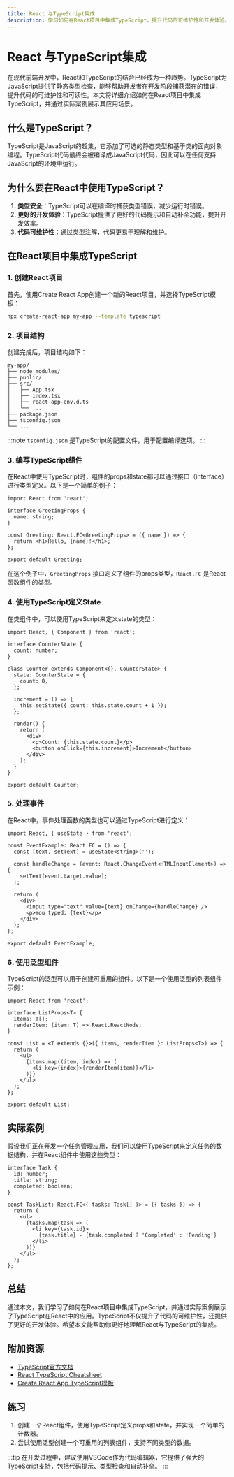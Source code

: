 ```yaml
---
title: React 与TypeScript集成
description: 学习如何在React项目中集成TypeScript，提升代码的可维护性和开发体验。
---
```


# React 与TypeScript集成

在现代前端开发中，React和TypeScript的结合已经成为一种趋势。TypeScript为JavaScript提供了静态类型检查，能够帮助开发者在开发阶段捕获潜在的错误，提升代码的可维护性和可读性。本文将详细介绍如何在React项目中集成TypeScript，并通过实际案例展示其应用场景。

## 什么是TypeScript？

TypeScript是JavaScript的超集，它添加了可选的静态类型和基于类的面向对象编程。TypeScript代码最终会被编译成JavaScript代码，因此可以在任何支持JavaScript的环境中运行。

## 为什么要在React中使用TypeScript？

1. **类型安全**：TypeScript可以在编译时捕获类型错误，减少运行时错误。
2. **更好的开发体验**：TypeScript提供了更好的代码提示和自动补全功能，提升开发效率。
3. **代码可维护性**：通过类型注解，代码更易于理解和维护。

## 在React项目中集成TypeScript

### 1. 创建React项目

首先，使用Create React App创建一个新的React项目，并选择TypeScript模板：

```bash
npx create-react-app my-app --template typescript
```

### 2. 项目结构

创建完成后，项目结构如下：

```
my-app/
├── node_modules/
├── public/
├── src/
│   ├── App.tsx
│   ├── index.tsx
│   ├── react-app-env.d.ts
│   └── ...
├── package.json
├── tsconfig.json
└── ...
```

:::note
`tsconfig.json` 是TypeScript的配置文件，用于配置编译选项。
:::

### 3. 编写TypeScript组件

在React中使用TypeScript时，组件的props和state都可以通过接口（interface）进行类型定义。以下是一个简单的例子：

```tsx
import React from 'react';

interface GreetingProps {
  name: string;
}

const Greeting: React.FC<GreetingProps> = ({ name }) => {
  return <h1>Hello, {name}!</h1>;
};

export default Greeting;
```

在这个例子中，`GreetingProps` 接口定义了组件的props类型，`React.FC` 是React函数组件的类型。

### 4. 使用TypeScript定义State

在类组件中，可以使用TypeScript来定义state的类型：

```tsx
import React, { Component } from 'react';

interface CounterState {
  count: number;
}

class Counter extends Component<{}, CounterState> {
  state: CounterState = {
    count: 0,
  };

  increment = () => {
    this.setState({ count: this.state.count + 1 });
  };

  render() {
    return (
      <div>
        <p>Count: {this.state.count}</p>
        <button onClick={this.increment}>Increment</button>
      </div>
    );
  }
}

export default Counter;
```

### 5. 处理事件

在React中，事件处理函数的类型也可以通过TypeScript进行定义：

```tsx
import React, { useState } from 'react';

const EventExample: React.FC = () => {
  const [text, setText] = useState<string>('');

  const handleChange = (event: React.ChangeEvent<HTMLInputElement>) => {
    setText(event.target.value);
  };

  return (
    <div>
      <input type="text" value={text} onChange={handleChange} />
      <p>You typed: {text}</p>
    </div>
  );
};

export default EventExample;
```

### 6. 使用泛型组件

TypeScript的泛型可以用于创建可重用的组件。以下是一个使用泛型的列表组件示例：

```tsx
import React from 'react';

interface ListProps<T> {
  items: T[];
  renderItem: (item: T) => React.ReactNode;
}

const List = <T extends {}>({ items, renderItem }: ListProps<T>) => {
  return (
    <ul>
      {items.map((item, index) => (
        <li key={index}>{renderItem(item)}</li>
      ))}
    </ul>
  );
};

export default List;
```

## 实际案例

假设我们正在开发一个任务管理应用，我们可以使用TypeScript来定义任务的数据结构，并在React组件中使用这些类型：

```tsx
interface Task {
  id: number;
  title: string;
  completed: boolean;
}

const TaskList: React.FC<{ tasks: Task[] }> = ({ tasks }) => {
  return (
    <ul>
      {tasks.map(task => (
        <li key={task.id}>
          {task.title} - {task.completed ? 'Completed' : 'Pending'}
        </li>
      ))}
    </ul>
  );
};
```

## 总结

通过本文，我们学习了如何在React项目中集成TypeScript，并通过实际案例展示了TypeScript在React中的应用。TypeScript不仅提升了代码的可维护性，还提供了更好的开发体验。希望本文能帮助你更好地理解React与TypeScript的集成。

## 附加资源

- [TypeScript官方文档](https://www.typescriptlang.org/docs/)
- [React TypeScript Cheatsheet](https://react-typescript-cheatsheet.netlify.app/)
- [Create React App TypeScript模板](https://create-react-app.dev/docs/adding-typescript/)

## 练习

1. 创建一个React组件，使用TypeScript定义props和state，并实现一个简单的计数器。
2. 尝试使用泛型创建一个可重用的列表组件，支持不同类型的数据。

:::tip
在开发过程中，建议使用VSCode作为代码编辑器，它提供了强大的TypeScript支持，包括代码提示、类型检查和自动补全。
:::